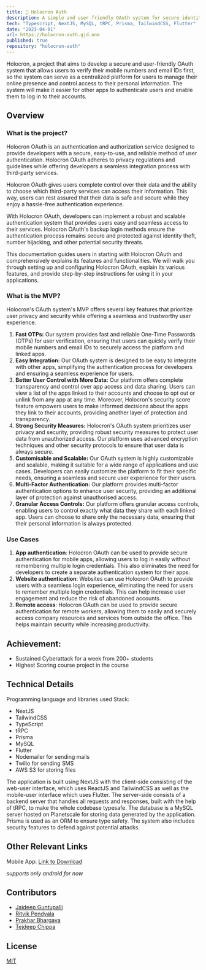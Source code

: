 ```yaml
---
title: 🔐 Holocron Auth
description: A simple and user-friendly OAuth system for secure identity verification via mobile numbers and email, creating a centralized platform.
tech: "Typescript, NextJS, MySQL, tRPC, Prisma, TailwindCSS, Flutter"
date: "2023-04-01"
url: https://holocron-auth.gjd.one
published: true
repository: "holocron-auth"
---
```


Holocron, a project that aims to develop a secure and user-friendly OAuth system that allows users to verify their mobile numbers and email IDs first, so the system can serve as a centralized platform for users to manage their online presence and control access to their personal information. The system will make it easier for other apps to authenticate users and enable them to log in to their accounts.

## Overview

### What is the project?

Holocron OAuth is an authentication and authorization service designed to provide developers with a secure, easy-to-use, and reliable method of user authentication. Holocron OAuth adheres to privacy regulations and guidelines while offering developers a seamless integration process with third-party services.

Holocron OAuth gives users complete control over their data and the ability to choose which third-party services can access their information. This way, users can rest assured that their data is safe and secure while they enjoy a hassle-free authentication experience.

With Holocron OAuth, developers can implement a robust and scalable authentication system that provides users easy and seamless access to their services. Holocron OAuth's backup login methods ensure the authentication process remains secure and protected against identity theft, number hijacking, and other potential security threats.

This documentation guides users in starting with Holocron OAuth and comprehensively explains its features and functionalities. We will walk you through setting up and configuring Holocron OAuth, explain its various features, and provide step-by-step instructions for using it in your applications.

### What is the MVP?

Holocron's OAuth system's MVP offers several key features that prioritize user privacy and security while offering a seamless and trustworthy user experience.

1. **Fast OTPs:** Our system provides fast and reliable One-Time Passwords (OTPs) for user verification, ensuring that users can quickly verify their mobile numbers and email IDs to securely access the platform and linked apps.
2. **Easy Integration:** Our OAuth system is designed to be easy to integrate with other apps, simplifying the authentication process for developers and ensuring a seamless experience for users.
3. **Better User Control with More Data:** Our platform offers complete transparency and control over app access and data sharing. Users can view a list of the apps linked to their accounts and choose to opt out or unlink from any app at any time. Moreover, Holocron's security score feature empowers users to make informed decisions about the apps they link to their accounts, providing another layer of protection and transparency.
4. **Strong Security Measures:** Holocron's OAuth system prioritizes user privacy and security, providing robust security measures to protect user data from unauthorized access. Our platform uses advanced encryption techniques and other security protocols to ensure that user data is always secure.
5. **Customisable and Scalable:** Our OAuth system is highly customizable and scalable, making it suitable for a wide range of applications and use cases. Developers can easily customize the platform to fit their specific needs, ensuring a seamless and secure user experience for their users.
6. **Multi-Factor Authentication:** Our platform provides multi-factor authentication options to enhance user security, providing an additional layer of protection against unauthorised access.
7. **Granular Access Controls:** Our platform offers granular access controls, enabling users to control exactly what data they share with each linked app. Users can choose to share only the necessary data, ensuring that their personal information is always protected.

### Use Cases

1. **App authentication**: Holocron OAuth can be used to provide secure authentication for mobile apps, allowing users to log in easily without remembering multiple login credentials. This also eliminates the need for developers to create a separate authentication system for their apps.
2. **Website authentication**: Websites can use Holocron OAuth to provide users with a seamless login experience, eliminating the need for users to remember multiple login credentials. This can help increase user engagement and reduce the risk of abandoned accounts.
3. **Remote access**: Holocron OAuth can be used to provide secure authentication for remote workers, allowing them to easily and securely access company resources and services from outside the office. This helps maintain security while increasing productivity.

## Achievement:

-   Sustained Cyberattack for a week from 200+ students
-   Highest Scoring course project in the course

## Technical Details

Programming language and libraries used
Stack:

-   NextJS
-   TailwindCSS
-   TypeScript
-   tRPC
-   Prisma
-   MySQL
-   Flutter
-   Nodemailer for sending mails
-   Twilio for sending SMS
-   AWS S3 for storing files

The application is built using NextJS with the client-side consisting of the web-user interface, which uses ReactJS and TailwindCSS as well as the mobile-user interface which uses Flutter. The server-side consists of a backend server that handles all requests and responses, built with the help of tRPC, to make the whole codebase typesafe. The database is a MySQL server hosted on Planetscale for storing data generated by the application. Prisma is used as an ORM to ensure type safety. The system also includes security features to defend against potential attacks.

## Other Relevant Links

Mobile App: [Link to Download](https://holocron-auth.gjd.one/download-app)

<i> supports only android for now </i>

## Contributors

-   [Jaideep Guntupalli](https://gjd.one/)
-   [Ritvik Pendyala](https://www.pendi.works/)
-   [Prakhar Bhargava](https://github.com/prakhar20394)
-   [Tejdeep Chippa](https://github.com/phoenix1881)

## License

[MIT](https://github.com/Holocron-Auth/holocron-web/blob/trunk/LICENSE)
